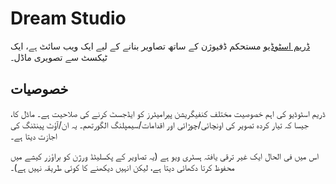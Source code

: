 
# Dream Studio

[ڈریم اسٹوڈیو](https://beta.dreamstudio.ai/dream) مستحکم ڈفیوژن کے ساتھ تصاویر بنانے کے لیے ایک ویب سائٹ ہے،
ایک ٹیکسٹ سے تصویری ماڈل۔

## خصوصیات

ڈریم اسٹوڈیو کی اہم خصوصیت مختلف کنفیگریشن پیرامیٹرز کو ایڈجسٹ کرنے کی صلاحیت ہے۔
ماڈل کا، جیسا کہ تیار کردہ تصویر کی اونچائی/چوڑائی اور اقدامات/سیمپلنگ الگورتھم۔ یہ ان/آؤٹ پینٹنگ کی اجازت دیتا ہے۔

اس میں فی الحال ایک غیر ترقی یافتہ ہسٹری ویو ہے (یہ تصاویر کے پکسلیٹڈ ورژن کو براؤزر کیشے میں محفوظ کرتا دکھائی دیتا ہے، لیکن انہیں دیکھنے کا کوئی طریقہ نہیں ہے)۔
